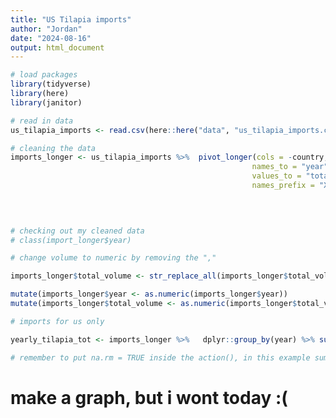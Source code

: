 ```yaml
---
title: "US Tilapia imports"
author: "Jordan"
date: "2024-08-16"
output: html_document
---
```


```r
# load packages 
library(tidyverse)
library(here)
library(janitor)
```

```r
# read in data 
us_tilapia_imports <- read.csv(here::here("data", "us_tilapia_imports.csv"), na.strings = c("", "NA"))
```

```r
# cleaning the data 
imports_longer <- us_tilapia_imports %>%  pivot_longer(cols = -country,
                                                      names_to = "year",
                                                      values_to = "total_volume",
                                                      names_prefix = "X")
                                                           

                                      
```

```r
# checking out my cleaned data 
# class(import_longer$year)

# change volume to numeric by removing the ","

imports_longer$total_volume <- str_replace_all(imports_longer$total_volume, ",", "")

mutate(imports_longer$year <- as.numeric(imports_longer$year))
mutate(imports_longer$total_volume <- as.numeric(imports_longer$total_volume))


```


```r
# imports for us only 

yearly_tilapia_tot <- imports_longer %>%   dplyr::group_by(year) %>% summarize(total_import = sum(total_volume, na.rm = TRUE))

# remember to put na.rm = TRUE inside the action(), in this example sum()
```

# make a graph, but i wont today :(
